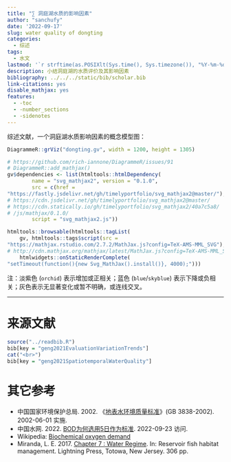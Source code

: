 ```yaml
---
title: "∑ 洞庭湖水质的影响因素"
author: "sanchufy"
date: '2022-09-17'
slug: water quality of dongting
categories: 
  - 综述
tags:
  - 水文
lastmod: '`r strftime(as.POSIXlt(Sys.time(), Sys.timezone()), "%Y-%m-%dT%H:%M:%S%z")`'
description: 小结洞庭湖的水质评价及其影响因素
bibliography: ../../../static/bib/scholar.bib
link-citations: yes
disable_mathjax: yes
features:
  - -toc
  - -number_sections
  - -sidenotes
---
```


综述文献，一个洞庭湖水质影响因素的概念模型图：

::: {.fullwidth .fullscroll}

```r
DiagrammeR::grViz("dongting.gv", width = 1200, height = 1305)
```


```r
# https://github.com/rich-iannone/DiagrammeR/issues/91
# DiagrammeR::add_mathjax()
gv$dependencies <- list(htmltools::htmlDependency(
        name = "svg_mathjax2", version = "0.1.0", 
        src = c(href = 
"https://fastly.jsdelivr.net/gh/timelyportfolio/svg_mathjax2@master/"), 
# https://cdn.jsdelivr.net/gh/timelyportfolio/svg_mathjax2@master/
# https://cdn.statically.io/gh/timelyportfolio/svg_mathjax2/40a7c5a8/
# /js/mathjax/0.1.0/
        script = "svg_mathjax2.js"))

htmltools::browsable(htmltools::tagList(
    gv, htmltools::tags$script(src =
"https://mathjax.rstudio.com/2.7.2/MathJax.js?config=TeX-AMS-MML_SVG"),
# http://cdn.mathjax.org/mathjax/latest/MathJax.js?config=TeX-AMS-MML_SVG
    htmlwidgets::onStaticRenderComplete(
"setTimeout(function(){new Svg_MathJax().install()}, 4000);")))
```

:::

注：淡紫色 (`orchid`) 表示增加或正相关；蓝色 (`blue`/`skyblue`) 表示下降或负相关；灰色表示无显著变化或暂不明确，或连线交叉。

---

# 来源文献

```r
source("../readbib.R")
bib[key = "geng2021EvaluationVariationTrends"]
cat("<br>")
bib[key = "geng2021SpatiotemporalWaterQuality"]
```

# 其它参考

- 中国国家环境保护总局. 2002. 《[地表水环境质量标准](https://www.mee.gov.cn/ywgz/fgbz/bz/bzwb/shjbh/shjzlbz/200206/W020061027509896672057.pdf)》(GB 3838-2002). 2002-06-01 实施.
- 中国水网. 2022. [BOD为何选用5日作为标准](https://www.h2o-china.com/news/333888.html). 2022-09-23 访问.
- Wikipedia: [Biochemical oxygen demand](https://en.wikipedia.org/wiki/Biochemical_oxygen_demand)
- Miranda, L. E. 2017. [Chapter 7 : Water Regime](https://www.friendsofreservoirs.com/science/best-management-practices-manual/chapter-7-water-regime/). In: Reservoir fish habitat management. Lightning Press, Totowa, New Jersey. 306 pp.
